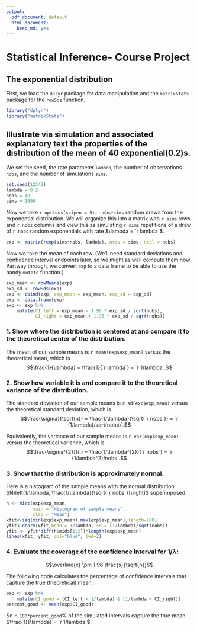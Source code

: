 ```yaml
---
output:
  pdf_document: default
  html_document:
    keep_md: yes
---
```

# Statistical Inference- Course Project

## The exponential distribution

First, we load the `dplyr` package for data manipulation and the `matrixStats` package for the `rowSds` function.

```r
library("dplyr")
library("matrixStats")
```

## Illustrate via simulation and associated explanatory text the properties of the distribution of the mean of 40 exponential(0.2)s.

We set the seed, the rate parameter `lambda`, the number of observations `nobs`, and the number of simulations `sims`.

```r
set.seed(12345)
lambda = 0.2
nobs = 40
sims = 1000
```

Now we take `r options(scipen = 5); nobs*sims` random draws from the exponential distribution. We will organize this into a matrix with `r sims` rows and `r nobs` columns and view this as simulating `r sims` repetitions of a draw of `r nobs` random exponentials with rate $\lambda = `r lambda`$.

```r
exp <- matrix(rexp(sims*nobs, lambda), nrow = sims, ncol = nobs)
```

Now we take the mean of each row. (We'll need standard deviations and confidence interval endpoints later, so we might as well compute them now. Partway through, we convert `exp` to a data frame to be able to use the handy `mutate` function.)

```r
exp_mean <- rowMeans(exp)
exp_sd <- rowSds(exp)
exp <- cbind(exp, exp_mean = exp_mean, exp_sd = exp_sd)
exp <- data.frame(exp)
exp <- exp %>%
    mutate(CI_left = exp_mean - 1.96 * exp_sd / sqrt(nobs),
           CI_right = exp_mean + 1.96 * exp_sd / sqrt(nobs))
```

### 1. Show where the distribution is centered at and compare it to the theoretical center of the distribution.

The mean of our sample means is `r mean(exp$exp_mean)` versus the theoretical mean, which is
$$\frac{1}{\lambda} = \frac{1}{`r lambda`} = `r 1/lambda`.$$

### 2. Show how variable it is and compare it to the theoretical variance of the distribution.

The standard deviation of our sample means is `r sd(exp$exp_mean)` versus the theoretical standard deviation, which is
$$\frac{\sigma}{\sqrt{n}} = \frac{1/\lambda}{\sqrt{`r nobs`}} = `r (1/lambda)/sqrt(nobs)`.$$

Equivalently, the variance of our sample means is `r var(exp$exp_mean)` versus the theoretical variance, which is
$$\frac{\sigma^{2}}{n} = \frac{1/\lambda^{2}}{`r nobs`} = `r (1/lambda^2)/nobs`.$$

### 3. Show that the distribution is approximately normal.

Here is a histogram of the sample means with the normal distribution $N\left(1/\lambda, \frac{1/\lambda}{\sqrt{`r nobs`}}\right)$ superimposed.

```r
h <- hist(exp$exp_mean,
          main = "Histogram of sample means",
          xlab = "Mean")
xfit<-seq(min(exp$exp_mean),max(exp$exp_mean),length=100) 
yfit<-dnorm(xfit,mean = 1/lambda, sd = (1/lambda)/sqrt(nobs)) 
yfit <- yfit*diff(h$mids[1:2])*length(exp$exp_mean) 
lines(xfit, yfit, col="blue", lwd=2)
```

### 4.  Evaluate the coverage of the confidence interval for $1/\lambda$:
$$\overline{x} \pm 1.96 \frac{s}{\sqrt{n}}$$

The following code calculates the percentage of confidence intervals that capture the true (theoretical) mean.

```r
exp <- exp %>%
    mutate(CI_good = (CI_left < 1/lambda) & (1/lambda < CI_right))
percent_good <- mean(exp$CI_good)
```

So `r 100*percent_good`% of the simulated intervals capture the true mean $\frac{1}{\lambda} = `r 1/lambda`$.
